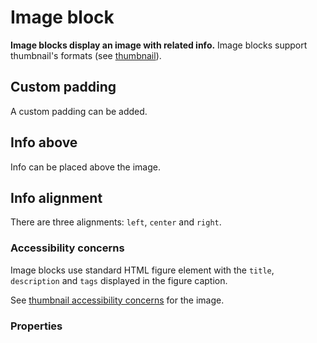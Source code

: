 # Image block

**Image blocks display an image with related info.**
Image blocks support thumbnail's formats (see [thumbnail](/product/components/thumbnail)).

<DemoBlock demo="default" withThemeSwitcher wrap={false} />

## Custom padding

A custom padding can be added.

<DemoBlock demo="image-block-padding" wrap={false} />

## Info above

Info can be placed above the image.

<DemoBlock demo="image-block-above" withThemeSwitcher wrap={false} />

## Info alignment

There are three alignments: `left`, `center` and `right`.

<DemoBlock demo="image-block-alignment" withThemeSwitcher wrap={false} />

### Accessibility concerns

Image blocks use standard HTML figure element with the `title`, `description` and `tags` displayed in the figure caption.

See [thumbnail accessibility concerns](/product/components/thumbnail/#accessibility-concerns) for the image.

### Properties

<PropTable component="ImageBlock" />
